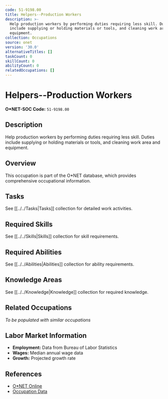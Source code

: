 ```yaml
---
code: 51-9198.00
title: Helpers--Production Workers
description: >-
  Help production workers by performing duties requiring less skill. Duties
  include supplying or holding materials or tools, and cleaning work area and
  equipment.
collection: Occupations
source: onet
version: '30.0'
alternativeTitles: []
taskCount: 0
skillCount: 0
abilityCount: 0
relatedOccupations: []
---
```

# Helpers--Production Workers

**O*NET-SOC Code:** `51-9198.00`

## Description

Help production workers by performing duties requiring less skill. Duties include supplying or holding materials or tools, and cleaning work area and equipment.

## Overview

This occupation is part of the O*NET database, which provides comprehensive occupational information.

## Tasks

See [[../../Tasks|Tasks]] collection for detailed work activities.

## Required Skills

See [[../../Skills|Skills]] collection for skill requirements.

## Required Abilities

See [[../../Abilities|Abilities]] collection for ability requirements.

## Knowledge Areas

See [[../../Knowledge|Knowledge]] collection for required knowledge.

## Related Occupations

*To be populated with similar occupations*

## Labor Market Information

- **Employment:** Data from Bureau of Labor Statistics
- **Wages:** Median annual wage data
- **Growth:** Projected growth rate

## References

- [O*NET Online](https://www.onetonline.org/link/summary/51-9198.00)
- [Occupation Data](https://www.onetcenter.org/)
